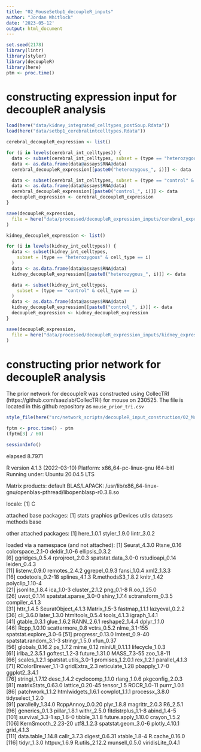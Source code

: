 ```yaml
---
title: "02_MouseSetbp1_decoupleR_inputs"
author: "Jordan Whitlock"
date: '2023-05-12'
output: html_document
---
```


```r
set.seed(2178)
library(lintr)
library(styler)
library(decoupleR)
library(here)
ptm <- proc.time()
```

# constructing expression input for decoupleR analysis
```r
load(here("data/kidney_integrated_celltypes_postSoup.Rdata"))
load(here("data/setbp1_cerebralintcelltypes.Rdata"))
```

```r
cerebral_decoupleR_expression <- list()

for (i in levels(cerebral_int_celltypes)) {
  data <- subset(cerebral_int_celltypes, subset = (type == "heterozygous" & cell_type == i))
  data <- as.data.frame(data@assays$RNA@data)
  cerebral_decoupleR_expression[[paste0("heterozygous_", i)]] <- data

  data <- subset(cerebral_int_celltypes, subset = (type == "control" & cell_type == i))
  data <- as.data.frame(data@assays$RNA@data)
  cerebral_decoupleR_expression[[paste0("control_", i)]] <- data
  decoupleR_expression <- cerebral_decoupleR_expression
}

save(decoupleR_expression,
  file = here("data/processed/decoupleR_expression_inputs/cerebral_expression.Rdata")
)
```

```r
kidney_decoupleR_expression <- list()

for (i in levels(kidney_int_celltypes)) {
  data <- subset(kidney_int_celltypes,
    subset = (type == "heterozygous" & cell_type == i)
  )
  data <- as.data.frame(data@assays$RNA@data)
  kidney_decoupleR_expression[[paste0("heterozygous_", i)]] <- data

  data <- subset(kidney_int_celltypes,
    subset = (type == "control" & cell_type == i)
  )
  data <- as.data.frame(data@assays$RNA@data)
  kidney_decoupleR_expression[[paste0("control_", i)]] <- data
  decoupleR_expression <- kidney_decoupleR_expression
}

save(decoupleR_expression,
  file = here("data/processed/decoupleR_expression_inputs/kidney_expression.Rdata")
)
```

# constructing prior network for decoupleR analysis

The prior network for decoupleR was constructed using CollecTRI (https://github.com/saezlab/CollecTRI) for mouse on 230525. The file is located in this github repository as `mouse_prior_tri.csv`


```r
style_file(here("src/network_scripts/decoupleR_input_construction/02_MouseSetbp1_decoupleR_expression.Rmd"))

fptm <- proc.time() - ptm
(fptm[3] / 60)

sessionInfo()
```
elapsed 
 8.7971 
 
 R version 4.1.3 (2022-03-10)
Platform: x86_64-pc-linux-gnu (64-bit)
Running under: Ubuntu 20.04.5 LTS

Matrix products: default
BLAS/LAPACK: /usr/lib/x86_64-linux-gnu/openblas-pthread/libopenblasp-r0.3.8.so

locale:
[1] C

attached base packages:
[1] stats     graphics  grDevices utils     datasets  methods   base     

other attached packages:
[1] here_1.0.1   styler_1.9.0 lintr_3.0.2 

loaded via a namespace (and not attached):
  [1] Seurat_4.3.0           Rtsne_0.16             colorspace_2.1-0       deldir_1.0-6           ellipsis_0.3.2        
  [6] ggridges_0.5.4         rprojroot_2.0.3        spatstat.data_3.0-0    rstudioapi_0.14        leiden_0.4.3          
 [11] listenv_0.9.0          remotes_2.4.2          ggrepel_0.9.3          fansi_1.0.4            xml2_1.3.3            
 [16] codetools_0.2-18       splines_4.1.3          R.methodsS3_1.8.2      knitr_1.42             polyclip_1.10-4       
 [21] jsonlite_1.8.4         ica_1.0-3              cluster_2.1.2          png_0.1-8              R.oo_1.25.0           
 [26] uwot_0.1.14            spatstat.sparse_3.0-0  shiny_1.7.4            sctransform_0.3.5      compiler_4.1.3        
 [31] httr_1.4.5             SeuratObject_4.1.3     Matrix_1.5-3           fastmap_1.1.1          lazyeval_0.2.2        
 [36] cli_3.6.0              later_1.3.0            htmltools_0.5.4        tools_4.1.3            igraph_1.4.1          
 [41] gtable_0.3.1           glue_1.6.2             RANN_2.6.1             reshape2_1.4.4         dplyr_1.1.0           
 [46] Rcpp_1.0.10            scattermore_0.8        vctrs_0.5.2            nlme_3.1-155           spatstat.explore_3.0-6
 [51] progressr_0.13.0       lmtest_0.9-40          spatstat.random_3.1-3  stringr_1.5.0          xfun_0.37             
 [56] globals_0.16.2         ps_1.7.2               mime_0.12              miniUI_0.1.1.1         lifecycle_1.0.3       
 [61] irlba_2.3.5.1          goftest_1.2-3          future_1.31.0          MASS_7.3-55            zoo_1.8-11            
 [66] scales_1.2.1           spatstat.utils_3.0-1   promises_1.2.0.1       rex_1.2.1              parallel_4.1.3        
 [71] RColorBrewer_1.1-3     gridExtra_2.3          reticulate_1.28        pbapply_1.7-0          ggplot2_3.4.1         
 [76] stringi_1.7.12         desc_1.4.2             cyclocomp_1.1.0        rlang_1.0.6            pkgconfig_2.0.3       
 [81] matrixStats_0.63.0     lattice_0.20-45        tensor_1.5             ROCR_1.0-11            purrr_1.0.1           
 [86] patchwork_1.1.2        htmlwidgets_1.6.1      cowplot_1.1.1          processx_3.8.0         tidyselect_1.2.0      
 [91] parallelly_1.34.0      RcppAnnoy_0.0.20       plyr_1.8.8             magrittr_2.0.3         R6_2.5.1              
 [96] generics_0.1.3         pillar_1.8.1           withr_2.5.0            fitdistrplus_1.1-8     abind_1.4-5           
[101] survival_3.3-1         sp_1.6-0               tibble_3.1.8           future.apply_1.10.0    crayon_1.5.2          
[106] KernSmooth_2.23-20     utf8_1.2.3             spatstat.geom_3.0-6    plotly_4.10.1          grid_4.1.3            
[111] data.table_1.14.8      callr_3.7.3            digest_0.6.31          xtable_1.8-4           R.cache_0.16.0        
[116] tidyr_1.3.0            httpuv_1.6.9           R.utils_2.12.2         munsell_0.5.0          viridisLite_0.4.1  
